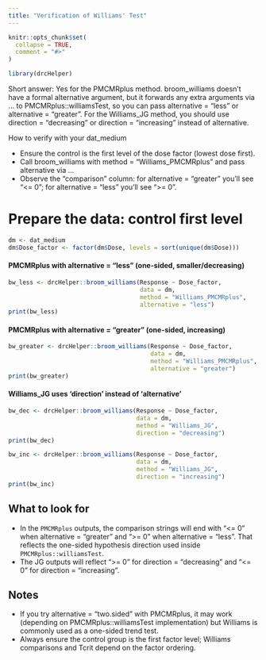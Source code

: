 ```yaml
---
title: "Verification of Williams' Test"
---
```


```r
knitr::opts_chunk$set(
  collapse = TRUE,
  comment = "#>"
)
```

```r
library(drcHelper)
```



Short answer: Yes for the PMCMRplus method. broom_williams doesn’t have a formal alternative argument, but it forwards any extra arguments via ... to PMCMRplus::williamsTest, so you can pass alternative = "less" or alternative = "greater". For the Williams_JG method, you should use direction = "decreasing" or direction = "increasing" instead of alternative.

How to verify with your dat_medium

- Ensure the control is the first level of the dose factor (lowest dose first).
- Call broom_williams with method = "Williams_PMCMRplus" and pass alternative via ...
- Observe the "comparison" column: for alternative = "greater" you’ll see "<= 0"; for alternative = "less" you’ll see ">= 0".



# Prepare the data: control first level
```r
dm <- dat_medium
dm$Dose_factor <- factor(dm$Dose, levels = sort(unique(dm$Dose)))
```


#### PMCMRplus with alternative = "less" (one-sided, smaller/decreasing)
```r
bw_less <- drcHelper::broom_williams(Response ~ Dose_factor,
                                     data = dm,
                                     method = "Williams_PMCMRplus",
                                     alternative = "less")
print(bw_less)

```

#### PMCMRplus with alternative = "greater" (one-sided, increasing)
```r
bw_greater <- drcHelper::broom_williams(Response ~ Dose_factor,
                                        data = dm,
                                        method = "Williams_PMCMRplus",
                                        alternative = "greater")
print(bw_greater)
```


#### Williams_JG uses 'direction' instead of 'alternative'
```r
bw_dec <- drcHelper::broom_williams(Response ~ Dose_factor,
                                    data = dm,
                                    method = "Williams_JG",
                                    direction = "decreasing")
print(bw_dec)

bw_inc <- drcHelper::broom_williams(Response ~ Dose_factor,
                                    data = dm,
                                    method = "Williams_JG",
                                    direction = "increasing")
print(bw_inc)
```


## What to look for

- In the `PMCMRplus` outputs, the comparison strings will end with "<= 0" when alternative = "greater" and ">= 0" when alternative = "less". That reflects the one-sided hypothesis direction used inside `PMCMRplus::williamsTest`.
- The JG outputs will reflect ">= 0" for direction = "decreasing" and "<= 0" for direction = "increasing".

## Notes

- If you try alternative = "two.sided" with PMCMRplus, it may work (depending on PMCMRplus::williamsTest implementation) but Williams is commonly used as a one-sided trend test. 
- Always ensure the control group is the first factor level; Williams comparisons and Tcrit depend on the factor ordering.
